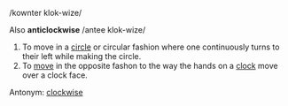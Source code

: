 /kownter klok-wize/

Also '''anticlockwise''' /antee klok-wize/
#To move in a [[circle]] or circular fashion where one continuously turns to their left while making the circle.
#To [[move]] in the opposite fashon to the way the hands on a [[clock]] move over a clock face. 

Antonym: [[clockwise]]